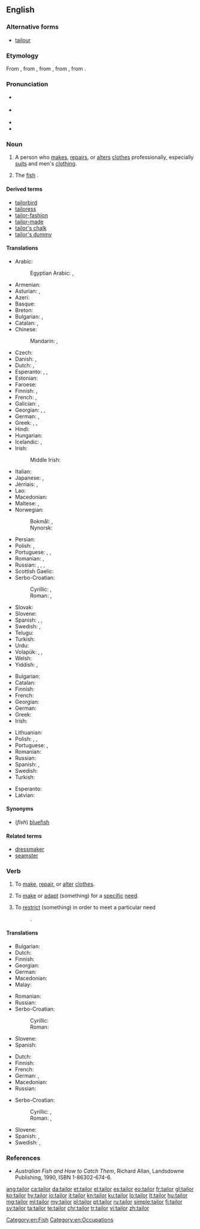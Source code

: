 ==English==
{{wikipedia}}

===Alternative forms===
* [[tailour]] {{qualifier|obsolete}}

===Etymology===
From {{etyl|xno|en}} {{term|tailour|lang=fro}}, from {{etyl|fro|en}} {{term|tailleor|lang=fro}}, from {{term|taillier|lang=fro}}, from {{etyl|LL.|en}} {{term|talio|lang=la}}, from {{etyl|la|en}} {{term|talea||a cutting|lang=la}}.

===Pronunciation===
* {{a|GenAm}} {{IPA|/ˈteɪlɚ/|lang=en}}
* {{a|RP}} {{IPA|/ˈteɪlə/|lang=en}}
* {{audio|en-us-tailor.ogg|Audio (US)|lang=en}}
* {{rhymes|eɪlə(ɹ)|lang=en}}

===Noun===
{{en-noun}}

# A person who [[make]]s, [[repair]]s, or [[alter]]s [[clothes]] professionally, especially [[suit]]s and men's [[clothing]].
# {{context|Australia|lang=en}} The [[fish]] {{taxlink|Pomatomus saltatrix|species|noshow=1}}.

====Derived terms====
* [[tailorbird]]
* [[tailoress]]
* [[tailor-fashion]]
* [[tailor-made]]
* [[tailor's chalk]]
* [[tailor's dummy]]

====Translations====
{{trans-top|person who makes, repairs, or alters clothing as profession}}
* Arabic: {{t|ar|خيّاط|m|tr=khayyaaT}}
*: Egyptian Arabic: {{t|arz|خياط|m|tr=xayaṭ|sc=Arab}}, {{t|arz|ترزي|m|tr=tarzi|sc=Arab}}
* Armenian: {{t|hy|դերձակ|sc=Armn}}
* Asturian: {{t|ast|xastre|m}}, {{t|ast|sastre|m}}
* Azeri: {{t+|az|dərzi}}
* Basque: {{t+|eu|jostun}}
* Breton: {{t+|br|kemener}}
* Bulgarian: {{t+|bg|абаджия|m|tr=abadžíja}}, {{t|bg|абаджийка|f|tr=abadžíjka}}
* Catalan: {{t+|ca|sastre|m}}, {{t|ca|sastressa|f}}
* Chinese:
*: Mandarin: {{t|cmn|裁縫|sc=Hani}}, {{t+|cmn|裁缝|tr=cáiféng, cáifeng|sc=Hani}}
* Czech: {{t+|cs|krejčí|m}}
* Danish: {{t+|da|skrædder|c}}, {{t|da|skrædderske|c}}
* Dutch: {{t+|nl|kleermaker|m}}, {{t|nl|kleermaakster|f}}
* Esperanto: {{qualifier|♂♀, generic}} {{t+|eo|tajloro}}, {{qualifier|♂}} {{t|eo|virtajloro}}, {{qualifier|♀}} {{t|eo|tajlorino}}
* Estonian: {{t|et|rätsep}}
* Faroese: {{t|fo|skraddari|m}}
* Finnish: {{t+|fi|räätäli}}, {{t|fi|vaatturi}}
* French: {{t+|fr|tailleur|m}}, {{t+|fr|tailleuse|f}}
* Galician: {{t+|gl|xastre|m}}, {{t+|gl|alfaiate|m}}
* Georgian: {{t|ka|მკერავი|sc=Geor}}, {{t|ka|მკერავი|sc=Geor}}, {{t|ka|თერძი|sc=Geor}}
* German: {{t+|de|Schneider|m}}, {{t+|de|Schneiderin|f}}
* Greek: {{t+|el|ράπτης|m|tr=ráptis|sc=Grek}}, {{t+|el|ράφτης|m|tr=ráftis|sc=Grek}}, {{t+|el|μόδιστρος|m|tr=módistros|sc=Grek}} {{t+|el|μοδίστρα|f|tr=modísta|sc=Grek}}
* Hindi: {{t|hi|दर्ज़ी|m|tr=darzī|sc=Deva}}
* Hungarian: {{t+|hu|szabó}}
* Icelandic: {{t+|is|klæðskeri|m}}, {{t|is|skraddari|m}}
* Irish: {{t|ga|táilliúir|m}}
*: Middle Irish: {{t|mga|táilliúr|m}}
{{trans-mid}}
* Italian: {{t+|it|sarto}}
* Japanese: {{t|ja|仕立て屋|tr=したてや, shitateya|sc=Jpan}}, {{t+|ja|テーラー|tr=tērā|sc=Jpan}}
* Jèrriais: {{t|roa-jer|couôtuthyi|m}}, {{t|roa-jer|couôtuthiéthe|f}}
* Lao: {{t|lo|ຊ່າງຕັດເຄື່ອງຜູ້ຊາຍ|sc=Laoo}}
* Macedonian: {{t|mk|кројач|m|tr=krójač}}
* Maltese: {{t|mt|ħajjat|m}}, {{t|mt|ħajjata|f}}
* Norwegian:
*: Bokmål: {{t|no|skredder|m}}, {{t|no|skredderske|f}}
*: Nynorsk: {{t|nn|skreddar|m}}
* Persian: {{t+|fa|درزی|tr=darzi|sc=fa-Arab}}
* Polish: {{t+|pl|krawiec|m}}, {{t+|pl|krawcowa|f}}
* Portuguese: {{t+|pt|alfaiate|m}}, {{t|pt|alfaiata|f}}, {{t+|pt|xastre|m}}
* Romanian: {{t+|ro|croitor|m}}, {{t+|ro|croitoreasă|f}}
* Russian: {{t+|ru|портно́й|m}}, {{t+|ru|портни́ха|f}}, {{t+|ru|швец|m|sc=Cyrl}}, {{t+|ru|швея́|f|sc=Cyrl}}
* Scottish Gaelic: {{t|gd|tàillear|m}}
* Serbo-Croatian:
*: Cyrillic: {{t|sh|кројач|m}}, {{t|sh|кројачица|f}}
*: Roman: {{t+|sh|krojač|m}}, {{t+|sh|krojačica|f}}
* Slovak: {{t|sk|krajčír|m}}
* Slovene: {{t+|sl|krojač|m}}
* Spanish: {{t+|es|sastre|m|f}}, {{t+|es|modisto|m}}, {{t|es|modista|m|f}}
* Swedish: {{t+|sv|skräddare|c}}, {{t|sv|skrädderska|c}}
* Telugu: {{t+|te|దర్జీ|tr=darjee}}
* Turkish: {{t+|tr|terzi}}
* Urdu: {{t|ur|درزی|m|tr=darzī|sc=ur-Arab}}
* Volapük: {{qualifier|♂♀}} {{t+|vo|skrädan}}, {{qualifier|♂}} {{t|vo|hiskrädan}}, {{qualifier|♀}} {{t|vo|jiskrädan}}
* Welsh: {{t|cy|teiliwr|m}}
* Yiddish: {{t|yi|שנײַדער|m|tr=shnayder|sc=Hebr}}, {{t|yi|שנײַדערקע|f|tr=shnayderke|sc=Hebr}}
{{trans-bottom}}

{{trans-top|fish}}
* Bulgarian: {{t|bg|лефер|m}}
* Catalan: {{t|ca|tallahams|m}}
* Finnish: {{t|fi|sinikala}}
* French: {{t+|fr|tassergal|m}}
* Georgian: {{t|ka|ლუფარი|sc=Geor}}
* German: {{t|de|Blaufisch|m}}
* Greek: {{t|el|γοφάρι|n}}
* Irish: {{t|ga|táilliúir|m}}
{{trans-mid}}
* Lithuanian: {{t|lt|melsvieji ešeriai}}
* Polish: {{t|pl|lufar|m}}, {{t|pl|skrzelołusk|m}}, {{t|pl|tasergal|m}}
* Portuguese: {{t+|pt|anchova|f}}, {{t+|pt|enchova|f}}
* Romanian: {{t+|ro|lufar}}
* Russian: {{t+|ru|луфа́рь|m}}
* Spanish: {{t|es|anjova|f}}, {{t+|es|sastre|m}}
* Swedish: {{t|sv|blåfisk|c}}
* Turkish: {{t+|tr|lüfer}}
{{trans-bottom}}

{{checktrans-top}}
* Esperanto: {{t+check|eo|kudristo}}
* Latvian: {{t-check|lv|drēbnieks}}
{{trans-bottom}}

====Synonyms====
* (''fish'') [[bluefish]]

====Related terms====
* [[dressmaker]]
* [[seamster]]

===Verb===
{{en-verb}}

# {{context|transitive|lang=en}} To [[make]], [[repair]], or [[alter]] [[clothes]].
# {{context|transitive|lang=en}} To [[make]] or [[adapt]] (something) for a [[specific]] [[need]].
# {{context|transitive|lang=en}} To [[restrict]] (something) in order to meet a particular need
#: {{usex|a narrowly '''tailored''' law|lang=en}}.

====Translations====
{{trans-top|make, repair, or alter clothing}}
* Bulgarian: {{t+|bg|шия|sc=Cyrl}}
* Dutch: {{t|nl|kleermaken}}
* Finnish: {{t|fi|vaatehtia}}
* Georgian: {{t|ka|გაკერავს|sc=Geor}}
* German: {{t|de|schneidern}}
* Macedonian: {{t|mk|крои|tr=krói}}
* Malay: {{t|ms|jahit}}
{{trans-mid}}
* Romanian: {{t+|ro|croi}}
* Russian: {{t+|ru|шить|tr=šit'}}
* Serbo-Croatian:
*: Cyrillic: {{t|sh|кројити}}
*: Roman: {{t+|sh|krojiti}}
* Slovene: {{t|sl|krojiti}}
* Spanish: {{t|es|confeccionar}}
{{trans-bottom}}

{{trans-top|restrict something to particular need}}
* Dutch: {{t+|nl|aanpassen}}
* Finnish: {{t+|fi|räätälöidä}}
* French: {{t+|fr|adapter}}
* German: {{t|de|zuschneiden}}, {{t+|de|anpassen}}
* Macedonian: {{t|mk|скројува|tr=skrójuva}}
* Russian: {{t+|ru|приспосабливать|tr=prisposáblivat'}}
{{trans-mid}}
* Serbo-Croatian:
*: Cyrillic: {{t|sh|укројити}}, {{t|sh|кројити}}
*: Roman: {{t|sh|ukrojiti}}, {{t+|sh|krojiti}}
* Slovene: {{t|sl|ukrojiti}}
* Spanish: {{t+|es|adaptar}}, {{t+|es|entallar}}
* Swedish: {{t|sv|skrädarsy}}, {{t+|sv|anpassa}}
{{trans-bottom}}

===References===
* ''Australian Fish and How to Catch Them'', Richard Allan, Landsdowne Publishing, 1990, ISBN 1-86302-674-6.

[[Category:en:Fish]]
[[Category:en:Occupations]]

[[ang:tailor]]
[[ca:tailor]]
[[da:tailor]]
[[et:tailor]]
[[el:tailor]]
[[es:tailor]]
[[eo:tailor]]
[[fr:tailor]]
[[gl:tailor]]
[[ko:tailor]]
[[hy:tailor]]
[[io:tailor]]
[[it:tailor]]
[[kn:tailor]]
[[ku:tailor]]
[[lo:tailor]]
[[lt:tailor]]
[[hu:tailor]]
[[mg:tailor]]
[[ml:tailor]]
[[my:tailor]]
[[pl:tailor]]
[[pt:tailor]]
[[ru:tailor]]
[[simple:tailor]]
[[fi:tailor]]
[[sv:tailor]]
[[ta:tailor]]
[[te:tailor]]
[[chr:tailor]]
[[tr:tailor]]
[[vi:tailor]]
[[zh:tailor]]